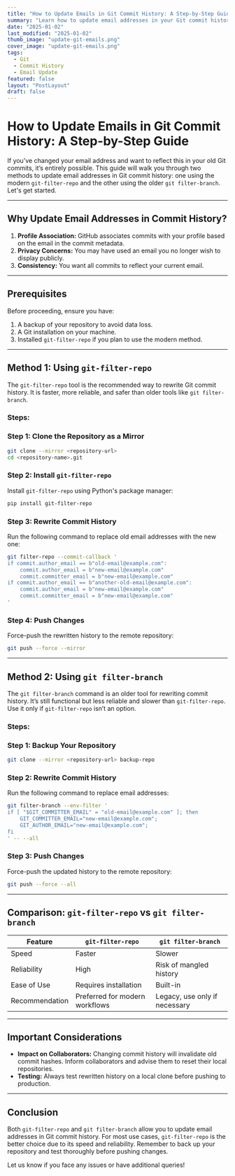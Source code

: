 ```yaml
---
title: "How to Update Emails in Git Commit History: A Step-by-Step Guide"
summary: "Learn how to update email addresses in your Git commit history using two powerful methods: git-filter-repo and git-filter-branch."
date: "2025-01-02"
last_modified: "2025-01-02"
thumb_image: "update-git-emails.png"
cover_image: "update-git-emails.png"
tags:
  - Git
  - Commit History
  - Email Update
featured: false
layout: "PostLayout"
draft: false
---
```


# How to Update Emails in Git Commit History: A Step-by-Step Guide

If you’ve changed your email address and want to reflect this in your old Git commits, it’s entirely possible. This guide will walk you through two methods to update email addresses in Git commit history: one using the modern `git-filter-repo` and the other using the older `git filter-branch`. Let's get started.

---

## Why Update Email Addresses in Commit History?

1. **Profile Association:** GitHub associates commits with your profile based on the email in the commit metadata.
2. **Privacy Concerns:** You may have used an email you no longer wish to display publicly.
3. **Consistency:** You want all commits to reflect your current email.

---

## Prerequisites

Before proceeding, ensure you have:
1. A backup of your repository to avoid data loss.
2. A Git installation on your machine.
3. Installed `git-filter-repo` if you plan to use the modern method.

---

## Method 1: Using `git-filter-repo`

The `git-filter-repo` tool is the recommended way to rewrite Git commit history. It is faster, more reliable, and safer than older tools like `git filter-branch`.

### Steps:

### Step 1: Clone the Repository as a Mirror
```bash
git clone --mirror <repository-url>
cd <repository-name>.git
```

### Step 2: Install `git-filter-repo`
Install `git-filter-repo` using Python's package manager:
```bash
pip install git-filter-repo
```

### Step 3: Rewrite Commit History
Run the following command to replace old email addresses with the new one:
```bash
git filter-repo --commit-callback '
if commit.author_email == b"old-email@example.com":
    commit.author_email = b"new-email@example.com"
    commit.committer_email = b"new-email@example.com"
if commit.author_email == b"another-old-email@example.com":
    commit.author_email = b"new-email@example.com"
    commit.committer_email = b"new-email@example.com"
'
```

### Step 4: Push Changes
Force-push the rewritten history to the remote repository:
```bash
git push --force --mirror
```

---

## Method 2: Using `git filter-branch`

The `git filter-branch` command is an older tool for rewriting commit history. It’s still functional but less reliable and slower than `git-filter-repo`. Use it only if `git-filter-repo` isn’t an option.

### Steps:

### Step 1: Backup Your Repository
```bash
git clone --mirror <repository-url> backup-repo
```

### Step 2: Rewrite Commit History
Run the following command to replace email addresses:
```bash
git filter-branch --env-filter '
if [ "$GIT_COMMITTER_EMAIL" = "old-email@example.com" ]; then
    GIT_COMMITTER_EMAIL="new-email@example.com";
    GIT_AUTHOR_EMAIL="new-email@example.com";
fi
' -- --all
```

### Step 3: Push Changes
Force-push the updated history to the remote repository:
```bash
git push --force --all
```

---

## Comparison: `git-filter-repo` vs `git filter-branch`

| Feature               | `git-filter-repo`                  | `git filter-branch`                |
|-----------------------|-------------------------------------|-------------------------------------|
| Speed                | Faster                              | Slower                              |
| Reliability          | High                                | Risk of mangled history             |
| Ease of Use          | Requires installation              | Built-in                            |
| Recommendation       | Preferred for modern workflows      | Legacy, use only if necessary       |

---

## Important Considerations

- **Impact on Collaborators:** Changing commit history will invalidate old commit hashes. Inform collaborators and advise them to reset their local repositories.
- **Testing:** Always test rewritten history on a local clone before pushing to production.

---

## Conclusion

Both `git-filter-repo` and `git filter-branch` allow you to update email addresses in Git commit history. For most use cases, `git-filter-repo` is the better choice due to its speed and reliability. Remember to back up your repository and test thoroughly before pushing changes.

Let us know if you face any issues or have additional queries!

